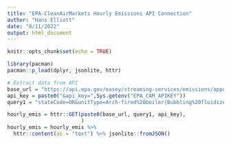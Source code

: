 ---
title: "EPA-CleanAirMarkets Hourly Emissions API Connection"
author: "Hans Elliott"
date: "8/11/2022"
output: html_document
---

```{r setup, include=FALSE}
knitr::opts_chunk$set(echo = TRUE)
```


```{r}
library(pacman)
pacman::p_load(dplyr, jsonlite, httr)
```

```{r}
# Extract data from API
base_url = "https://api.epa.gov/easey/streaming-services/emissions/apportioned/hourly?"
api_key = paste0("&api_key=",Sys.getenv("EPA_CAM_APIKEY"))
query1 = "stateCode=OR&unitType=Arch-fired%20boiler|Bubbling%20fluidized%20bed%20boiler|Cyclone%20boiler|Cell%20burner%20boiler|Combined%20cycle|Circulating%20fluidized%20bed%20boiler|Combustion%20turbine|Dry%20bottom%20wall-fired%20boiler|Dry%20bottom%20turbo-fired%20boiler|Dry%20bottom%20vertically-fired%20boiler|Internal%20combustion%20engine|Integrated%20gasification%20combined%20cycle|Cement%20Kiln|Other%20boiler|Other%20turbine|Pressurized%20fluidized%20bed%20boiler|Process%20Heater|Stoker|Tangentially-fired|Wet%20bottom%20wall-fired%20boiler|Wet%20bottom%20turbo-fired%20boiler|Wet%20bottom%20vertically-fired%20boiler&unitFuelType=Coal|Coal%20Refuse|Diesel%20Oil|Liquified%20Petroleum%20Gas|Natural%20Gas|Other%20Gas|Other%20Oil|Other%20Solid%20Fuel|Petroleum%20Coke|Pipeline%20Natural%20Gas|Process%20Gas|Process%20Sludge|Refuse|Residual%20Oil|Tire%20Derived%20Fuel|Waste%20Liquid|Wood&controlTechnologies=Additives%20to%20Enhance%20PAC%20and%20Existing%20Equipment%20Performance|Ammonia%20Injection|Baghouse|Catalyst%20%28gold%2C%20palladium%2C%20or%20other%29%20used%20to%20oxidize%20mercury|Combustion%20Modification%2FFuel%20Reburning|Cyclone|Dry%20Lime%20FGD|Dry%20Low%20NOx%20Burners|Dry%20Sorbent%20Injection|Dual%20Alkali|Electrostatic%20Precipitator|Fluidized%20Bed%20Limestone%20Injection|Halogenated%20PAC%20Sorbent%20Injection|Hybrid%20ESP|Low%20NOx%20Burner%20Technology%20%28Dry%20Bottom%20only%29|Low%20NOx%20Burner%20Technology%20w%2F%20Closed-coupled%20OFA|Low%20NOx%20Burner%20Technology%20w%2F%20Closed-coupled%2FSeparated%20OFA|Low%20NOx%20Burner%20Technology%20w%2F%20Overfire%20Air|Low%20NOx%20Burner%20Technology%20w%2F%20Separated%20OFA|Low%20NOx%20Cell%20Burner|Magnesium%20Oxide|Other|Other%20%28Non%20PAC%29%20Sorbent%20Injection|Overfire%20Air|Regenerative%20Activated%20Coke%20Technology|Selective%20Catalytic%20Reduction|Selective%20Non-catalytic%20Reduction|Sodium%20Based|Steam%20Injection|Untreated%20PAC%20Sorbent%20Injection|Water%20Injection|Wet%20ESP|Wet%20Lime%20FGD|Wet%20Limestone|Wet%20Scrubber&programCodeInfo=ARP|CAIRNOX|CAIROS|CAIRSO2|CSNOX|CSNOXOS|CSOSG1|CSOSG2|CSOSG3|CSSO2G1|CSSO2G2|NBP|NHNOX|NSPS4T|OTC|RGGI|SIPNOX|TXSO2&beginDate=2022-06-25&endDate=2022-06-26&operatingHoursOnly=false&exclude=hgControlInfo"

hourly_emis = httr::GET(paste0(base_url, query1, api_key),
                        )
hourly_emis = hourly_emis %>% 
  httr::content(as = "text") %>% jsonlite::fromJSON()

```

